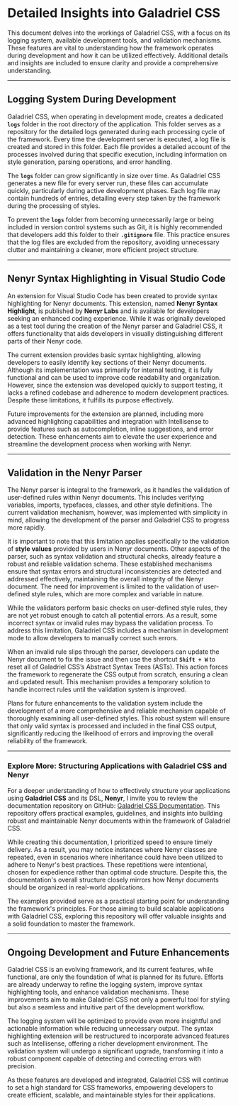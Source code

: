 # Detailed Insights into Galadriel CSS

This document delves into the workings of Galadriel CSS, with a focus on its logging system, available development tools, and validation mechanisms. These features are vital to understanding how the framework operates during development and how it can be utilized effectively. Additional details and insights are included to ensure clarity and provide a comprehensive understanding.

---

## Logging System During Development

Galadriel CSS, when operating in development mode, creates a dedicated **`logs`** folder in the root directory of the application. This folder serves as a repository for the detailed logs generated during each processing cycle of the framework. Every time the development server is executed, a log file is created and stored in this folder. Each file provides a detailed account of the processes involved during that specific execution, including information on style generation, parsing operations, and error handling.

The **`logs`** folder can grow significantly in size over time. As Galadriel CSS generates a new file for every server run, these files can accumulate quickly, particularly during active development phases. Each log file may contain hundreds of entries, detailing every step taken by the framework during the processing of styles.

To prevent the **`logs`** folder from becoming unnecessarily large or being included in version control systems such as Git, it is highly recommended that developers add this folder to their **`.gitignore`** file. This practice ensures that the log files are excluded from the repository, avoiding unnecessary clutter and maintaining a cleaner, more efficient project structure.

---

## Nenyr Syntax Highlighting in Visual Studio Code

An extension for Visual Studio Code has been created to provide syntax highlighting for Nenyr documents. This extension, named **Nenyr Syntax Highlight**, is published by **Nenyr Labs** and is available for developers seeking an enhanced coding experience. While it was originally developed as a test tool during the creation of the Nenyr parser and Galadriel CSS, it offers functionality that aids developers in visually distinguishing different parts of their Nenyr code.

The current extension provides basic syntax highlighting, allowing developers to easily identify key sections of their Nenyr documents. Although its implementation was primarily for internal testing, it is fully functional and can be used to improve code readability and organization. However, since the extension was developed quickly to support testing, it lacks a refined codebase and adherence to modern development practices. Despite these limitations, it fulfills its purpose effectively.

Future improvements for the extension are planned, including more advanced highlighting capabilities and integration with Intellisense to provide features such as autocompletion, inline suggestions, and error detection. These enhancements aim to elevate the user experience and streamline the development process when working with Nenyr.

---

## Validation in the Nenyr Parser

The Nenyr parser is integral to the framework, as it handles the validation of user-defined rules within Nenyr documents. This includes verifying variables, imports, typefaces, classes, and other style definitions. The current validation mechanism, however, was implemented with simplicity in mind, allowing the development of the parser and Galadriel CSS to progress more rapidly.

It is important to note that this limitation applies specifically to the validation of **style values** provided by users in Nenyr documents. Other aspects of the parser, such as syntax validation and structural checks, already feature a robust and reliable validation schema. These established mechanisms ensure that syntax errors and structural inconsistencies are detected and addressed effectively, maintaining the overall integrity of the Nenyr document. The need for improvement is limited to the validation of user-defined style rules, which are more complex and variable in nature.

While the validators perform basic checks on user-defined style rules, they are not yet robust enough to catch all potential errors. As a result, some incorrect syntax or invalid rules may bypass the validation process. To address this limitation, Galadriel CSS includes a mechanism in development mode to allow developers to manually correct such errors.

When an invalid rule slips through the parser, developers can update the Nenyr document to fix the issue and then use the shortcut **`Shift + W`** to reset all of Galadriel CSS’s Abstract Syntax Trees (ASTs). This action forces the framework to regenerate the CSS output from scratch, ensuring a clean and updated result. This mechanism provides a temporary solution to handle incorrect rules until the validation system is improved.

Plans for future enhancements to the validation system include the development of a more comprehensive and reliable mechanism capable of thoroughly examining all user-defined styles. This robust system will ensure that only valid syntax is processed and included in the final CSS output, significantly reducing the likelihood of errors and improving the overall reliability of the framework.

---

### Explore More: Structuring Applications with Galadriel CSS and Nenyr

For a deeper understanding of how to effectively structure your applications using **Galadriel CSS** and its DSL, **Nenyr**, I invite you to review the documentation repository on GitHub: [Galadriel CSS Documentation](https://github.com/patrickgunnar/galadrielcss.docs). This repository offers practical examples, guidelines, and insights into building robust and maintainable Nenyr documents within the framework of Galadriel CSS.

While creating this documentation, I prioritized speed to ensure timely delivery. As a result, you may notice instances where Nenyr classes are repeated, even in scenarios where inheritance could have been utilized to adhere to Nenyr's best practices. These repetitions were intentional, chosen for expedience rather than optimal code structure. Despite this, the documentation's overall structure closely mirrors how Nenyr documents should be organized in real-world applications.

The examples provided serve as a practical starting point for understanding the framework's principles. For those aiming to build scalable applications with Galadriel CSS, exploring this repository will offer valuable insights and a solid foundation to master the framework.

---

## Ongoing Development and Future Enhancements

Galadriel CSS is an evolving framework, and its current features, while functional, are only the foundation of what is planned for its future. Efforts are already underway to refine the logging system, improve syntax highlighting tools, and enhance validation mechanisms. These improvements aim to make Galadriel CSS not only a powerful tool for styling but also a seamless and intuitive part of the development workflow.

The logging system will be optimized to provide even more insightful and actionable information while reducing unnecessary output. The syntax highlighting extension will be restructured to incorporate advanced features such as Intellisense, offering a richer development environment. The validation system will undergo a significant upgrade, transforming it into a robust component capable of detecting and correcting errors with precision.

As these features are developed and integrated, Galadriel CSS will continue to set a high standard for CSS frameworks, empowering developers to create efficient, scalable, and maintainable styles for their applications.
